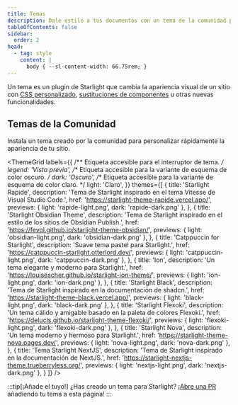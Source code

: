 ```yaml
---
title: Temas
description: Dale estilo a tus documentos con un tema de la comunidad para Starlight
tableOfContents: false
sidebar:
  order: 2
head:
  - tag: style
    content: |
      body { --sl-content-width: 66.75rem; }
---
```



Un tema es un plugin de Starlight que cambia la apariencia visual de un sitio con [CSS personalizado](/es/guides/css-and-tailwind/), [sustituciones de componentes](/es/guides/overriding-components/) u otras nuevas funcionalidades.

## Temas de la Comunidad

Instala un tema creado por la comunidad para personalizar rápidamente la apariencia de tu sitio.

<ThemeGrid
	labels={{
		/** Etiqueta accesible para el interruptor de tema. */
		legend: 'Vista previa',
		/** Etiqueta accesible para la variante de esquema de color oscuro. */
		dark: 'Oscuro',
		/** Etiqueta accesible para la variante de esquema de color claro. */
		light: 'Claro',
	}}
	themes={[
		{
			title: 'Starlight Rapide',
			description: 'Tema de Starlight inspirado en el tema Vitesse de Visual Studio Code.',
			href: 'https://starlight-theme-rapide.vercel.app/',
			previews: { light: 'rapide-light.png', dark: 'rapide-dark.png' },
		},
		{
			title: 'Starlight Obsidian Theme',
			description: 'Tema de Starlight inspirado en el estilo de los sitios de Obsidian Publish.',
			href: 'https://fevol.github.io/starlight-theme-obsidian/',
			previews: { light: 'obsidian-light.png', dark: 'obsidian-dark.png' },
		},
		{
			title: 'Catppuccin for Starlight',
			description: 'Suave tema pastel para Starlight.',
			href: 'https://catppuccin-starlight.otterlord.dev/',
			previews: { light: 'catppuccin-light.png', dark: 'catppuccin-dark.png' },
		},
		{
			title: 'Ion',
			description: 'Un tema elegante y moderno para Starlight.',
			href: 'https://louisescher.github.io/starlight-ion-theme/',
			previews: { light: 'ion-light.png', dark: 'ion-dark.png' },
		},
		{
			title: 'Starlight Black',
			description: 'Tema de Starlight inspirado en la documentación de shadcn.',
			href: 'https://starlight-theme-black.vercel.app/',
			previews: { light: 'black-light.png', dark: 'black-dark.png' },
		},
		{
			title: 'Starlight Flexoki',
			description: 'Un tema cálido y amigable basado en la paleta de colores Flexoki.',
			href: 'https://delucis.github.io/starlight-theme-flexoki/',
			previews: { light: 'flexoki-light.png', dark: 'flexoki-dark.png' },
		},
		{
			title: 'Starlight Nova',
			description: 'Un tema moderno y hermoso para Starlight.',
			href: 'https://starlight-theme-nova.pages.dev/',
			previews: { light: 'nova-light.png', dark: 'nova-dark.png' },
		},
		{
  			title: 'Tema Starlight NextJS',
			description: 'Tema de Starlight inspirado en la documentación de NextJS.',
  			href: 'https://starlight-nextjs-theme.trueberryless.org/',
  			previews: { light: 'nextjs-light.png', dark: 'nextjs-dark.png' },
		}
	]}
/>

:::tip[¡Añade el tuyo!]
¿Has creado un tema para Starlight?
¡[Abre una PR](https://github.com/withastro/starlight/blob/main/CONTRIBUTING.md#themes) añadiendo tu tema a esta página!
:::
